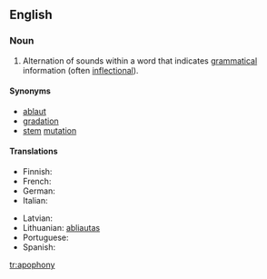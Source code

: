 ==English==

===Noun===
{{en-noun|apophonies}}

# {{context|phonetics}} Alternation of sounds within a word that indicates [[grammatical]] information (often [[inflectional]]).

====Synonyms====
* [[ablaut]]
* [[gradation]]
* [[stem]] [[mutation]]

====Translations====
{{trans-top|alternation of sounds within a word}}
* Finnish: {{t-|fi|äännevaihtelu}}
* French: {{t|fr|apophonie|f}}
* German: {{t-|de|Ablaut|m}}
* Italian: {{t-|it|apofonia|f}}
{{trans-mid}}
* Latvian: {{t-|lv|ablauts|xs=Latvian}}
* Lithuanian: [[abliautas]]
* Portuguese: {{t-|pt|apofonia|f}}
* Spanish: {{t|es|apofonía|f}}
{{trans-bottom}}

[[tr:apophony]]
